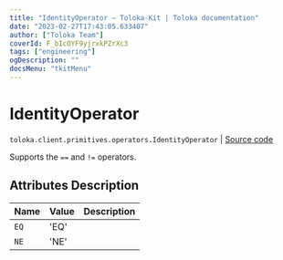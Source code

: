 ```yaml
---
title: "IdentityOperator — Toloka-Kit | Toloka documentation"
date: "2023-02-27T17:43:05.633407"
author: ["Toloka Team"]
coverId: F_bIcOYF9yjrxkPZrXc3
tags: ["engineering"]
ogDescription: ""
docsMenu: "tkitMenu"
---
```


# IdentityOperator
`toloka.client.primitives.operators.IdentityOperator` | [Source code](https://github.com/Toloka/toloka-kit/blob/v1.1.4/src/client/primitives/operators.py#L67)

Supports the `==` and `!=` operators.

## Attributes Description

| Name | Value | Description |
| :------| :-----------| :----------| 
`EQ`|'EQ'|
`NE`|'NE'|